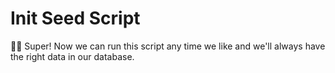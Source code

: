 # Init Seed Script

👨‍💼 Super! Now we can run this script any time we like and we'll always have the
right data in our database.
